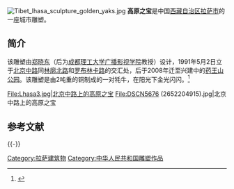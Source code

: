 [[File:Tibet_lhasa_sculpture_golden_yaks.jpg|thumb]]
'''高原之宝'''是中国[[西藏自治区|西藏自治区]][[拉萨市|拉萨市]]的一座城市雕塑。

==简介==
该雕塑由[[郑晓东|郑晓东]]（后为[[成都理工大学|成都理工大学广播影视学院]]教授）设计，1991年5月2日立于[[北京中路|北京中路]]同[[林廓北路|林廓北路]]和[[罗布林卡路|罗布林卡路]]的交汇处，后于2008年迁至兴建中的[[药王山公园|药王山公园]]。该雕塑是由2吨重的铜制成的一对牦牛，在阳光下金光闪闪。<ref>{{Cite web |url=http://politics.people.com.cn/GB/14562/7217336.html |title=拉萨私家车猛增 布达拉宫附近“铜牛”搬家，人民网，2008年5月8日 |access-date=2011年7月2日 |archive-date=2016年3月4日 |archive-url=https://web.archive.org/web/20160304070114/http://politics.people.com.cn/GB/14562/7217336.html |dead-url=no }}</ref>

<gallery>
File:Lhasa3.jpg|北京中路上的高原之宝
File:DSCN5676 (2652204915).jpg|北京中路上的高原之宝
</gallery>

== 参考文献 ==
{{Reflist}}

{{-}}
{{拉萨地标}}
[[Category:拉萨建筑物|Category:拉萨建筑物]]
[[Category:中华人民共和国雕塑作品|Category:中华人民共和国雕塑作品]]